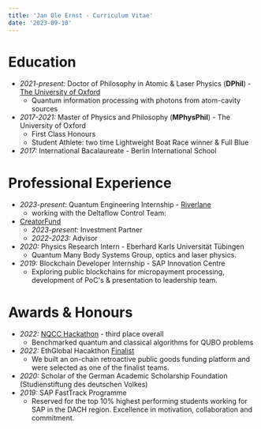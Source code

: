 ```yaml
---
title: 'Jan Ole Ernst - Curriculum Vitae'
date: '2023-09-10'
---
```


# Education
- *2021-present:* Doctor of Philosophy in Atomic & Laser Physics (**DPhil**) - [The University of Oxford](https://www.physics.ox.ac.uk/our-people/ernst)
    - Quantum information processing with photons from atom-cavity sources
- *2017-2021:* Master of Physics and Philosophy (**MPhysPhil**) - The University of Oxford
    - First Class Honours
    - Student Athlete: two time Lightweight Boat Race winner & Full Blue
- *2017:* International Bacalaureate - Berlin International School 

# Professional Experience
- *2023-present:* Quantum Engineering Internship - [Riverlane](https://www.riverlane.com)
    - working with the Deltaflow Control Team: 
- [CreatorFund](https://thecreatorfund.com/members/jan-ole-ernst/)  
    - *2023-present:* Investment Partner
    - *2022-2023:* Advisor
- *2020:* Physics Research Intern - Eberhard Karls Universität Tübingen
    - Quantum Many Body Systems Group, optics and laser physics.
- *2019:* Blockchain Developer Internship - SAP Innovation Centre
    - Exploring public blockchains for micropayment processing, development of PoC's & presentation to leadership team.

# Awards & Honours
- *2022:* [NQCC Hackathon](https://www.nqcc.ac.uk/uk-quantum-hackathon-july2022/) - third place overall
    - Benchmarked quantum and classical algorithms for QUBO problems 
- *2022:* EthGlobal Hacakthon [Finalist](https://ethglobal.com/showcase/retr0x-2p73o)
    - We built an on-chain retroactive public goods funding platform and were selected as one of the finalist teams.
- *2020:* Scholar of the German Academic Scholarship Foundation (Studienstiftung des deutschen Volkes)
- *2019:* SAP FastTrack Programme
    - Reserved for the top 10% highest performing students working for SAP in the DACH region. Excellence in motivation, collaboration and commitment.